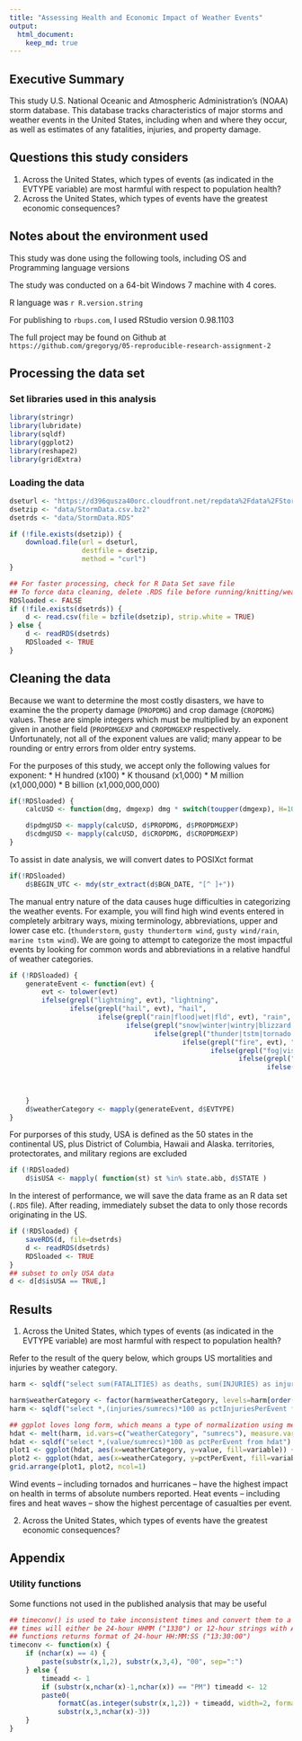 ---
title: "Assessing Health and Economic Impact of Weather Events"
output: 
  html_document:
    keep_md: true
---
## Executive Summary

This study U.S. National Oceanic and Atmospheric Administration's
(NOAA) storm database. This database tracks characteristics of major
storms and weather events in the United States, including when and
where they occur, as well as estimates of any fatalities, injuries,
and property damage.

## Questions this study considers

  1. Across the United States, which types of events (as indicated in the EVTYPE variable) are most harmful with respect to population health?
  1. Across the United States, which types of events have the greatest economic consequences?

## Notes about the environment used
This study was done using the following tools, including OS and Programming language versions

The study was conducted on a 64-bit Windows 7 machine with 4 cores.

R language was `r R.version.string`

For publishing to `rbups.com`, I used RStudio version 0.98.1103

The full project may be found on Github at `https://github.com/gregoryg/05-reproducible-research-assignment-2`

## Processing the data set
### Set libraries used in this analysis
```{r loadLibraries, warning=FALSE, results="hide", message=FALSE}
library(stringr)
library(lubridate)
library(sqldf)
library(ggplot2)
library(reshape2)
library(gridExtra)
```
### Loading the data
```{r loadData}
dseturl <- "https://d396qusza40orc.cloudfront.net/repdata%2Fdata%2FStormData.csv.bz2"
dsetzip <- "data/StormData.csv.bz2"
dsetrds <- "data/StormData.RDS"

if (!file.exists(dsetzip)) {
    download.file(url = dseturl,
                  destfile = dsetzip,
                  method = "curl")
}

## For faster processing, check for R Data Set save file
## To force data cleaning, delete .RDS file before running/knitting/weaving
RDSloaded <- FALSE
if (!file.exists(dsetrds)) {
    d <- read.csv(file = bzfile(dsetzip), strip.white = TRUE)
} else {
    d <- readRDS(dsetrds)
    RDSloaded <- TRUE
}

```

## Cleaning the data

Because we want to determine the most costly disasters, we have to
examine the the property damage (`PROPDMG`) and crop damage
(`CROPDMG`) values.  These are simple integers which must be
multiplied by an exponent given in another field (`PROPDMGEXP` and
`CROPDMGEXP` respectively.  Unfortunately, not all of the exponent
values are valid; many appear to be rounding or entry errors from
older entry systems.

For the purposes of this study, we accept only the following values
for exponent:
  * H hundred (x100)
  * K thousand (x1,000)
  * M million (x1,000,000)
  * B billion (x1,000,000,000)

```{r addUSDcol}
if(!RDSloaded) {
    calcUSD <- function(dmg, dmgexp) dmg * switch(toupper(dmgexp), H=100, K=1000, M=1000000, B=1000000000, 1)

    d$pdmgUSD <- mapply(calcUSD, d$PROPDMG, d$PROPDMGEXP)
    d$cdmgUSD <- mapply(calcUSD, d$CROPDMG, d$CROPDMGEXP)
}
```

To assist in date analysis, we will convert dates to POSIXct format

```{r addPOSIXdate}
if(!RDSloaded)
    d$BEGIN_UTC <- mdy(str_extract(d$BGN_DATE, "[^ ]+"))
```

The manual entry nature of the data causes huge difficulties in
categorizing the weather events.  For example, you will find high wind
events entered in completely arbitrary ways, mixing terminology,
abbreviations, upper and lower case etc. (`thunderstorm`, `gusty
thundertorm wind`, `gusty wind/rain`, `marine tstm wind`).  We are
going to attempt to categorize the most impactful events by looking
for common words and abbreviations in a relative handful of weather
categories.

```{r addWeatherCategory} 
if (!RDSloaded) {
    generateEvent <- function(evt) {
        evt <- tolower(evt)
        ifelse(grepl("lightning", evt), "lightning",
               ifelse(grepl("hail", evt), "hail",
                      ifelse(grepl("rain|flood|wet|fld", evt), "rain",
                             ifelse(grepl("snow|winter|wintry|blizzard|sleet|cold|ice|freeze|avalanche|icy", evt), "winter",
                                    ifelse(grepl("thunder|tstm|tornado|wind|hurricane|funnel|tropical +storm", evt), "wind",
                                           ifelse(grepl("fire", evt), "fire",
                                                  ifelse(grepl("fog|visibility|dark|dust", evt), "low visibility",
                                                         ifelse(grepl("surf|surge|tide|tsunami|current", evt), "ocean surge",
                                                                ifelse(grepl("heat|high +temp|record +temp|warm|dry", evt), "heat",
                                                                       ifelse(grepl("volcan", evt), "volcanic activity",
                                                                              "uncategorized"
                                                                              ))))))))))
    }
    d$weatherCategory <- mapply(generateEvent, d$EVTYPE)
}
```


For purporses of this study, USA is defined as the 50 states in the
continental US, plus District of Columbia, Hawaii and
Alaska. territories, protectorates, and military regions are excluded

```{r addUSAcol} 
if (!RDSloaded)
    d$isUSA <- mapply( function(st) st %in% state.abb, d$STATE )
```

In the interest of performance, we will save the data frame as an R
data set (`.RDS` file).  After reading, immediately subset the data to
only those records originating in the US.

```{r saveRDS}
if (!RDSloaded) {
    saveRDS(d, file=dsetrds)
    d <- readRDS(dsetrds)
    RDSloaded <- TRUE
}
## subset to only USA data
d <- d[d$isUSA == TRUE,]
```

## Results
  1. Across the United States, which types of events (as indicated in the EVTYPE variable) are most harmful with respect to population health?

Refer to the result of the query below, which groups US mortalities and injuries by weather category.

```{r findHarmfulEvents, message=FALSE}
harm <- sqldf("select sum(FATALITIES) as deaths, sum(INJURIES) as injuries, weatherCategory,count(*) as sumrecs from d group by weatherCategory ")

harm$weatherCategory <- factor(harm$weatherCategory, levels=harm[order(harm$injuries), "weatherCategory"])
harm <- sqldf("select *,(injuries/sumrecs)*100 as pctInjuriesPerEvent from harm")

## ggplot loves long form, which means a type of normalization using melt()
hdat <- melt(harm, id.vars=c("weatherCategory", "sumrecs"), measure.vars=c("deaths", "injuries"))
hdat <- sqldf("select *,(value/sumrecs)*100 as pctPerEvent from hdat")
plot1 <- ggplot(hdat, aes(x=weatherCategory, y=value, fill=variable)) + geom_bar(stat="identity") + coord_flip() + ggtitle("Total Casualties per Weather Type") + xlab("Weather type") + ylab("# Casualties")
plot2 <- ggplot(hdat, aes(x=weatherCategory, y=pctPerEvent, fill=variable)) + geom_bar(stat="identity") + coord_flip() + ggtitle("Average Casualties per Incident") + xlab("Weather type") + ylab("% Casualties Reported")
grid.arrange(plot1, plot2, ncol=1)
```

Wind events -- including tornados and hurricanes -- have the highest
impact on health in terms of absolute numbers reported.  Heat events
-- including fires and heat waves -- show the highest percentage of
casualties per event.

  2. Across the United States, which types of events have the greatest economic consequences?



## Appendix
### Utility functions
Some functions not used in the published analysis that may be useful

```{r}
## timeconv() is used to take inconsistent times and convert them to a standard format
## times will either be 24-hour HHMM ("1330") or 12-hour strings with AM/PM ("01:30:00 PM")
## functions returns format of 24-hour HH:MM:SS ("13:30:00")
timeconv <- function(x) {
    if (nchar(x) == 4) {
        paste(substr(x,1,2), substr(x,3,4), "00", sep=":")
    } else {
        timeadd <- 1
        if (substr(x,nchar(x)-1,nchar(x)) == "PM") timeadd <- 12
        paste0(
            formatC(as.integer(substr(x,1,2)) + timeadd, width=2, format="d", flag="0"),
            substr(x,3,nchar(x)-3))
    }
}

```

